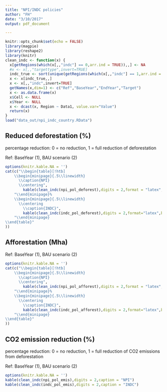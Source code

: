 ```yaml
---
title: "NPI/INDC policies"
author: "FH"
date: "3/10/2017"
output: pdf_document

---
```


```r
knitr::opts_chunk$set(echo = FALSE)
library(magpie)
library(reshape2)
library(knitr)
clean_indc <- function(x) {
  x[getRegions(which(x[,,"indc"] == 0,arr.ind = TRUE)),,] <- NA
  #x <- x[,,"targettype",invert=TRUE]
  indc_true <- sort(unique(getRegions(which(x[,,"indc"] == 1,arr.ind = TRUE))))
  x <- x[indc_true,,]
  x <- x[,,"indc",invert=TRUE]
  getNames(x,dim=1) <- c("Ref","BaseYear","EndYear","Target")
  x <- as.data.frame(x)
  x$Cell <- NULL
  x$Year <- NULL
  x <- dcast(x, Region ~ Data1, value.var="Value")
  return(x)
}
load("data_out/npi_indc_country.RData")
```

## Reduced deforestation (%)
percentage reduction: 0 = no reduction, 1 = full reduction of deforestation

Ref: BaseYear (1), BAU scenario (2)

```r
options(knitr.kable.NA = '')
cat(c("\\begin{table}[!htb]
    \\begin{minipage}{.5\\linewidth}
      \\caption{NPI}
      \\centering",
        kable(clean_indc(npi_pol_deforest),digits = 2,format = "latex",booktabs=TRUE,linesep = c("")),
    "\\end{minipage}%
    \\begin{minipage}{.5\\linewidth}
      \\centering
        \\caption{INDC}",
        kable(clean_indc(indc_pol_deforest),digits = 2,format="latex",booktabs=TRUE,linesep = c("")),
    "\\end{minipage} 
\\end{table}"
))  
```

## Afforestation (Mha)
Ref: BaseYear (1), BAU scenario (2)

```r
options(knitr.kable.NA = '')
cat(c("\\begin{table}[!htb]
    \\begin{minipage}{.5\\linewidth}
      \\caption{NPI}
      \\centering",
        kable(clean_indc(npi_pol_afforest),digits = 2,format = "latex",booktabs=TRUE,linesep = c("")),
    "\\end{minipage}%
    \\begin{minipage}{.5\\linewidth}
      \\centering
        \\caption{INDC}",
        kable(clean_indc(indc_pol_afforest),digits = 2,format="latex",booktabs=TRUE,linesep = c("")),
    "\\end{minipage} 
\\end{table}"
))  
```

## CO2 emission reduction (%)
percentage reduction: 0 = no reduction, 1 = full reduction of CO2 emissions from deforestation

Ref: BaseYear (1), BAU scenario (2)

```r
options(knitr.kable.NA = '')
kable(clean_indc(npi_pol_emis),digits = 2,caption = "NPI")
kable(clean_indc(indc_pol_emis),digits = 2,caption = "INDC")
```
